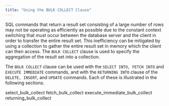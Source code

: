 ```yaml
---
title: "Using the BULK COLLECT Clause"
---
```


SQL commands that return a result set consisting of a large number of rows may not be operating as efficiently as possible due to the constant context switching that must occur between the database server and the client in order to transfer the entire result set. This inefficiency can be mitigated by using a collection to gather the entire result set in memory which the client can then access. The `BULK COLLECT` clause is used to specify the aggregation of the result set into a collection.

The `BULK COLLECT` clause can be used with the `SELECT INTO, FETCH INTO` and `EXECUTE IMMEDIATE` commands, and with the `RETURNING INTO` clause of the `DELETE, INSERT`, and `UPDATE` commands. Each of these is illustrated in the following sections.

<div class="toctree" data-maxdepth="3">

select_bulk_collect fetch_bulk_collect execute_immediate_bulk_collect returning_bulk_collect

</div>
